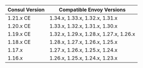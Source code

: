 | Consul Version | Compatible Envoy Versions              |
| -------------- | -------------------------------------- |
| 1.21.x CE      | 1.34.x, 1.33.x, 1.32.x, 1.31.x        |
| 1.20.x CE      | 1.33.x, 1.32.x, 1.31.x, 1.30.x         |
| 1.19.x CE      | 1.32.x, 1.29.x, 1.28.x, 1.27.x, 1.26.x         |
| 1.18.x CE      | 1.28.x, 1.27.x, 1.26.x, 1.25.x         |
| 1.17.x         | 1.27.x, 1.26.x, 1.25.x, 1.24.x         |
| 1.16.x         | 1.26.x, 1.25.x, 1.24.x, 1.23.x         |